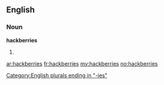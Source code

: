 ==English==

===Noun===
'''hackberries'''

# {{plural of|[[hackberry]]}}

[[Category:English plurals ending in "-ies"]]

[[ar:hackberries]]
[[fr:hackberries]]
[[my:hackberries]]
[[no:hackberries]]
